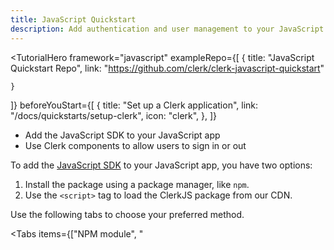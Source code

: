 ```yaml
---
title: JavaScript Quickstart
description: Add authentication and user management to your JavaScript app with Clerk.
---
```


<TutorialHero
  framework="javascript"
  exampleRepo={[
    {
      title: "JavaScript Quickstart Repo",
      link: "https://github.com/clerk/clerk-javascript-quickstart"

    }
  ]}
  beforeYouStart={[
    {
      title: "Set up a Clerk application",
      link: "/docs/quickstarts/setup-clerk",
      icon: "clerk",
    },
  ]}
>
  - Add the JavaScript SDK to your JavaScript app
  - Use Clerk components to allow users to sign in or out
</TutorialHero>

To add the [JavaScript SDK](/docs/references/javascript/overview) to your JavaScript app, you have two options:

1. Install the package using a package manager, like `npm`.
1. Use the `<script>` tag to load the ClerkJS package from our CDN.

Use the following tabs to choose your preferred method.

<Tabs items={["NPM module", "<script>"]}>
  {  /* NPM module tab */}

  <Tab>
    <Steps>
      ## Set up a JavaScript app using Vite

      To install Clerk's JavaScript SDK, you need to use a bundler like [Vite](https://vitejs.dev/) or [Webpack](https://webpack.js.org/).

      For this tutorial, run the following commands to create a JavaScript app using [Vite](https://vitejs.dev/guide/#scaffolding-your-first-vite-project). From the prompts, choose the **Vanilla** framework, and then choose the **JavaScript** variant.

      <CodeBlockTabs options={["npm", "yarn", "pnpm"]}>
        ```bash {{ filename: 'terminal' }}
        npm create vite@latest clerk-javascript
        cd clerk-javascript
        npm install
        npm run dev
        ```

        ```bash {{ filename: 'terminal' }}
        yarn create vite clerk-javascript
        cd clerk-javascript
        yarn install
        yarn dev
        ```

        ```bash {{ filename: 'terminal' }}
        pnpm create vite clerk-javascript
        cd clerk-javascript
        pnpm install
        pnpm dev
        ```
      </CodeBlockTabs>

      ## Install `@clerk/clerk-js`

      Run the following command to add the JavaScript SDK to your project:

      <CodeBlockTabs options={["npm", "yarn", "pnpm"]}>
        ```bash {{ filename: 'terminal' }}
        npm install @clerk/clerk-js
        ```

        ```bash {{ filename: 'terminal' }}
        yarn add @clerk/clerk-js
        ```

        ```bash {{ filename: 'terminal' }}
        pnpm add @clerk/clerk-js
        ```
      </CodeBlockTabs>

      ## Set your Clerk API keys

      It's recommended to use environment variables to store your Clerk Publishable Key. In JavaScript projects, you can add these values in an `.env` file and load them into your app using a package like [`dotenv`](https://www.npmjs.com/package/dotenv). For Vite projects, environment variables in an `.env` file at the project root are automatically accessible through the [`import.meta.env` object](https://vitejs.dev/guide/env-and-mode.html#env-variables).

      <SignedIn>
        Add your Clerk Publishable Key to your `.env` file. It can always be retrieved from the [**API keys**](https://dashboard.clerk.com/last-active?path=api-keys) page in the Clerk Dashboard.
      </SignedIn>

      <SignedOut>
        1. In the Clerk Dashboard, navigate to the [**API keys**](https://dashboard.clerk.com/last-active?path=api-keys) page.
        1. In the **Quick Copy** section, copy your Clerk Publishable Key.
        1. Paste your key into your `.env` file.

        The final result should resemble the following:
      </SignedOut>

      ```env {{ filename: '.env' }}
      VITE_CLERK_PUBLISHABLE_KEY={{pub_key}}
      ```

      In your `main.js` file, import the Publishable Key using Vite's `import.meta.env` object.

      ```js {{ filename: 'main.js' }}
      const clerkPubKey = import.meta.env.VITE_CLERK_PUBLISHABLE_KEY
      ```

      ## Initialize Clerk

      To initialize Clerk, import the `Clerk` class and instantiate it with your Clerk Publishable Key. Then, call the `load()` method, as shown in the following example:

      ```js {{ filename: 'main.js' }}
      import { Clerk } from '@clerk/clerk-js'

      const publishableKey = import.meta.env.VITE_CLERK_PUBLISHABLE_KEY

      const clerk = new Clerk(publishableKey)
      await clerk.load({
        // Set load options here
      })
      ```

      > [!NOTE]
      > Calling the `load()` method initializes Clerk. For more information on the `load()` method and what options you can pass to it, see the [reference documentation](/docs/references/javascript/clerk/clerk#load).

      ## Add Clerk components to your app

      Clerk's [prebuilt components](/docs/components/overview) are the easiest way to add authentication and user management to your app. They come styled out-of-the-box and are customizable to fit your app's design.

      To get started, add the following components to your app:

      - [`<SignIn />`](/docs/components/authentication/sign-in): Renders a user interface for signing in.
      - [`<UserButton />`](/docs/components/user/user-button): Shows the signed-in user's avatar. Selecting it opens a dropdown menu with account management options.

      Your `main.js` file should look something like this:

      ```js {{ filename: 'main.js' }}
      import { Clerk } from '@clerk/clerk-js'

      const clerkPubKey = import.meta.env.VITE_CLERK_PUBLISHABLE_KEY

      const clerk = new Clerk(clerkPubKey)
      await clerk.load()

      if (clerk.user) {
        document.getElementById('app').innerHTML = `
          <div id="user-button"></div>
        `

        const userButtonDiv = document.getElementById('user-button')

        clerk.mountUserButton(userButtonDiv)
      } else {
        document.getElementById('app').innerHTML = `
          <div id="sign-in"></div>
        `

        const signInDiv = document.getElementById('sign-in')

        clerk.mountSignIn(signInDiv)
      }
      ```

      And your `index.html` file should look something like this:

      ```html {{ filename: 'index.html' }}
      <!doctype html>
      <html lang="en">
        <head>
          <meta charset="UTF-8" />
          <link rel="icon" type="image/svg+xml" href="/vite.svg" />
          <meta name="viewport" content="width=device-width, initial-scale=1.0" />
          <title>Vite App</title>
        </head>
        <body>
          <div id="app"></div>
          <script type="module" src="/main.js"></script>
        </body>
      </html>
      ```

      ## Create your first user

      Run your project with the following command:

      <CodeBlockTabs options={["npm", "yarn", "pnpm"]}>
        ```bash {{ filename: 'terminal' }}
        npm run dev
        ```

        ```bash {{ filename: 'terminal' }}
        yarn dev
        ```

        ```bash {{ filename: 'terminal' }}
        pnpm dev
        ```
      </CodeBlockTabs>

      Now visit your app's homepage at [`http://localhost:5173`](http://localhost:5173). Sign up to create your first user.
    </Steps>
  </Tab>

  {  /* <script> tag tab */}

  <Tab>
    <Steps>
      ## Add the SDK using a `<script>` tag

      This `<script>` tag will load Clerk's JavaScript SDK from our CDN and initialize it with your Clerk **Publishable Key** and **Frontend API URL**. It should be placed before any other `<script>` tags that use the JavaScript SDK.

      1. In the Clerk Dashboard, navigate to the [**API keys**](https://dashboard.clerk.com/last-active?path=api-keys) page.
      1. In the **Quick Copy** section, select **JavaScript** from the dropdown menu.
      1. Copy the `<script>` tag and paste it into your HTML file, as shown in the following example:

      ```html {{ filename: 'index.html' }}
      <!-- Rest of your HTML file -->

      <script
        async
        crossorigin="anonymous"
        data-clerk-publishable-key="{{pub_key}}"
        src="https://{{fapi_url}}/npm/@clerk/clerk-js@5/dist/clerk.browser.js"
        type="text/javascript"
      ></script>
      ```

      ## Listen for the `load` event

      Below the `<script`> tag that initializes the SDK, create another `<script>` tag that listens for the `load` event and call Clerk's [`load()`](/docs/references/javascript/clerk/clerk#load) method to load the SDK, as shown in the following example:

      ```html {{ filename: 'index.html' }}
      <!-- Rest of your HTML file -->

      <script>
        window.addEventListener('load', async function () {
          await Clerk.load()

          console.log('ClerkJS is loaded')
        })
      </script>
      ```

      ## Allow users to sign in or out

      Clerk's [prebuilt components](/docs/components/overview) are the easiest way to add authentication and user management to your app. They come styled out-of-the-box and are customizable to fit your app's design.

      To get started, you will use:

      - [`<SignIn />`](/docs/components/authentication/sign-in): renders a user interface for signing in.
      - [`<UserButton />`](/docs/components/user/user-button): Shows the signed-in user's avatar. Selecting it opens a dropdown menu with account management options.

      ```html {{ filename: 'index.html' }}
      <div id="app"></div>

      <!-- Initialize Clerk with your
      Clerk Publishable Key and Frontend API URL -->
      <script
        async
        crossorigin="anonymous"
        data-clerk-publishable-key="{{pub_key}}"
        src="https://{{fapi_url}}/npm/@clerk/clerk-js@latest/dist/clerk.browser.js"
        type="text/javascript"
      ></script>

      <script>
        window.addEventListener('load', async function () {
          await Clerk.load()

          if (Clerk.user) {
            document.getElementById('app').innerHTML = `
              <div id="user-button"></div>
            `

            const userButtonDiv = document.getElementById('user-button')

            Clerk.mountUserButton(userButtonDiv)
          } else {
            document.getElementById('app').innerHTML = `
              <div id="sign-in"></div>
            `

            const signInDiv = document.getElementById('sign-in')

            Clerk.mountSignIn(signInDiv)
          }
        })
      </script>
      ```
    </Steps>
  </Tab>
</Tabs>

## More resources

<Cards>
  - [Clerk class reference](/docs/references/javascript/clerk/clerk)
  - Learn more about the `Clerk` class and how to use it.

  ---

  - [Prebuilt components](/docs/components/overview)
  - Learn more about Clerk's suite of components that let you quickly add authentication to your app.

  ---

  - [Customization & localization](/docs/customization/overview)
  - Learn how to customize and localize Clerk components.

  ---

  - [JavaScript SDK Reference](/docs/references/javascript/overview)
  - Learn more about additional JavaScript methods.
</Cards>
